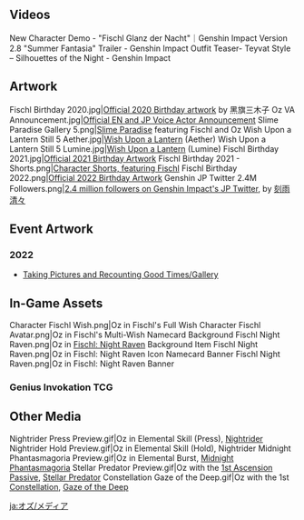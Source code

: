 {{CharacterTabs}}
==Videos==
<gallery>
New Character Demo - "Fischl Glanz der Nacht"｜Genshin Impact
Version 2.8 "Summer Fantasia" Trailer - Genshin Impact
Outfit Teaser- Teyvat Style – Silhouettes of the Night - Genshin Impact
</gallery>

==Artwork==
<gallery>
Fischl Birthday 2020.jpg|[https://twitter.com/GenshinImpact/status/1265492955961286657 Official 2020 Birthday artwork] by 黑旗三木子
Oz VA Announcement.jpg|[https://twitter.com/GenshinImpact/status/1330345930227388416 Official EN and JP Voice Actor Announcement]
Slime Paradise Gallery 5.png|[[Slime Paradise]] featuring Fischl and Oz <!-- 2021/01/22 -->
Wish Upon a Lantern Still 5 Aether.jpg|[[Wish Upon a Lantern]] (Aether) <!-- 2021/02/19 -->
Wish Upon a Lantern Still 5 Lumine.jpg|[[Wish Upon a Lantern]] (Lumine)
Fischl Birthday 2021.jpg|[https://twitter.com/GenshinImpact/status/1397764498946248706 Official 2021 Birthday Artwork]
Fischl Birthday 2021 - Shorts.png|[https://twitter.com/GenshinImpact/status/1397764501815140352 Character Shorts, featuring Fischl]
Fischl Birthday 2022.png|[https://twitter.com/GenshinImpact/status/1530036073287385094 Official 2022 Birthday Artwork]
Genshin JP Twitter 2.4M Followers.png|[https://twitter.com/Genshin_7/status/1562018057140293632 2.4 million followers on Genshin Impact's JP Twitter], by [https://twitter.com/kokuusinsin/ 刻雨清々] <!--2022-08-23-->
</gallery>

==Event Artwork==
===2022===
*[[Taking Pictures and Recounting Good Times/Gallery]]

==In-Game Assets==
<gallery>
Character Fischl Wish.png|Oz in Fischl's Full Wish
Character Fischl Avatar.png|Oz in Fischl's Multi-Wish
Namecard Background Fischl Night Raven.png|Oz in [[Fischl: Night Raven]] Background
Item Fischl Night Raven.png|Oz in Fischl: Night Raven Icon
Namecard Banner Fischl Night Raven.png|Oz in Fischl: Night Raven Banner
</gallery>

===Genius Invokation TCG===
{{Genius Invokation TCG Cards by Featured Gallery}}

==Other Media==
<gallery>
Nightrider Press Preview.gif|Oz in Elemental Skill (Press), [[Nightrider]]
Nightrider Hold Preview.gif|Oz in Elemental Skill (Hold), Nightrider
Midnight Phantasmagoria Preview.gif|Oz in Elemental Burst, [[Midnight Phantasmagoria]]
Stellar Predator Preview.gif|Oz with the [[1st Ascension Passive]], [[Stellar Predator]]
Constellation Gaze of the Deep.gif|Oz with the 1st [[Constellation]], [[Gaze of the Deep]]
</gallery>

[[ja:オズ/メディア]]
